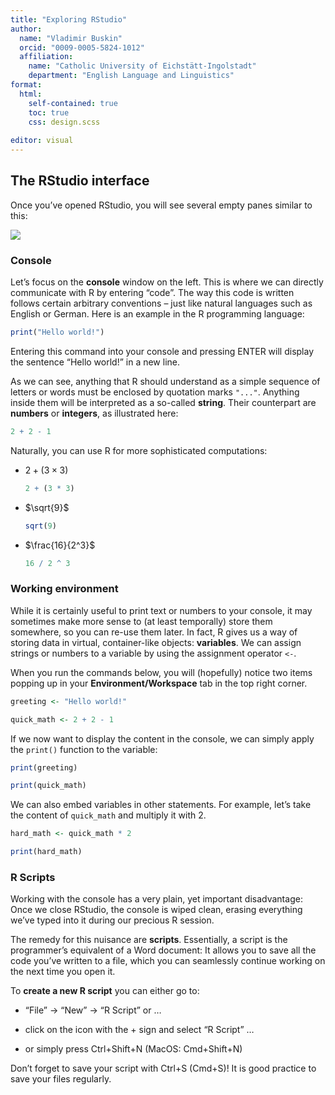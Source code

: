 ```yaml
---
title: "Exploring RStudio"
author:
  name: "Vladimir Buskin" 
  orcid: "0009-0005-5824-1012"
  affiliation: 
    name: "Catholic University of Eichstätt-Ingolstadt"
    department: "English Language and Linguistics"
format:
  html:
    self-contained: true
    toc: true
    css: design.scss
    
editor: visual
---
```


## The RStudio interface

Once you've opened RStudio, you will see several empty panes similar to
this:

![](../figures/RStudio.png){fig-align="center"}

### Console

Let's focus on the **console** window on the left. This is where we can
directly communicate with R by entering "code". The way this code is
written follows certain arbitrary conventions -- just like natural
languages such as English or German. Here is an example in the R
programming language:

```r
print("Hello world!")
```

Entering this command into your console and pressing ENTER will display
the sentence "Hello world!" in a new line.

As we can see, anything that R should understand as a simple sequence of
letters or words must be enclosed by quotation marks `"..."`. Anything
inside them will be interpreted as a so-called **string**. Their
counterpart are **numbers** or **integers**, as illustrated here:

```r
2 + 2 - 1
```

Naturally, you can use R for more sophisticated computations:

-   $2 + (3 \times 3)$

    ```r
    2 + (3 * 3)
    ```

-   $\sqrt{9}$

    ```r
    sqrt(9)
    ```

-   $\frac{16}{2^3}$

    ```r
    16 / 2 ^ 3
    ```

### Working environment

While it is certainly useful to print text or numbers to your console,
it may sometimes make more sense to (at least temporally) store them
somewhere, so you can re-use them later. In fact, R gives us a way of
storing data in virtual, container-like objects: **variables**. We can
assign strings or numbers to a variable by using the assignment operator
`<-`.

When you run the commands below, you will (hopefully) notice two items
popping up in your **Environment/Workspace** tab in the top right
corner.

```r
greeting <- "Hello world!"

quick_math <- 2 + 2 - 1
```

If we now want to display the content in the console, we can simply
apply the `print()` function to the variable:

```r
print(greeting)

print(quick_math)
```

We can also embed variables in other statements. For example, let's take
the content of `quick_math` and multiply it with 2.

```r
hard_math <- quick_math * 2

print(hard_math)
```

### R Scripts

Working with the console has a very plain, yet important disadvantage:
Once we close RStudio, the console is wiped clean, erasing everything
we've typed into it during our precious R session.

The remedy for this nuisance are **scripts**. Essentially, a script is
the programmer's equivalent of a Word document: It allows you to save
all the code you've written to a file, which you can seamlessly continue
working on the next time you open it.

::: callout-info
To **create a new R script** you can either go to:

-   "File" $\rightarrow$ "New" $\rightarrow$ "R Script" or ...

-   click on the icon with the + sign and select "R Script" ...

-   or simply press Ctrl+Shift+N (MacOS: Cmd+Shift+N)
:::

Don't forget to save your script with Ctrl+S (Cmd+S)! It is good
practice to save your files regularly.
